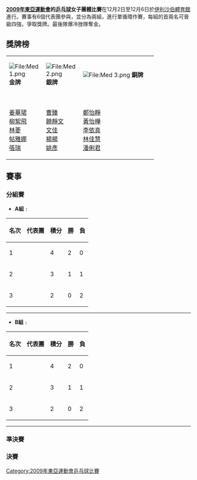 '''[[2009年東亞運動會|2009年東亞運動會]]的[[2009年東亞運動會乒乓球比賽|乒乓球]]女子團體比賽'''在12月2日至12月6日於[[伊利沙伯體育館|伊利沙伯體育館]]進行。賽事有6個代表團參與，並分為兩組，進行單循環作賽，每組的首兩名可晉級四強，爭取獎牌。最後{{HKG}}隊爆冷挫{{CHN}}隊奪金。

==獎牌榜==
{| class="wikitable"
|-align=center
| width=20% bgcolor="gold" | [[File:Med_1.png|File:Med 1.png]] '''金牌'''
| width=20% bgcolor="silver" | [[File:Med_2.png|File:Med 2.png]] '''銀牌'''
| width=40% colspan=2 bgcolor="cc9966" | [[File:Med_3.png|File:Med 3.png]] '''銅牌'''
|- 
| {{HKG}}<br>[[姜華珺|姜華珺]]<br>[[柳絮飛|柳絮飛]]<br>[[林菱|林菱]]<br>[[帖雅娜|帖雅娜]]<br>[[張瑞_(乒乓球運動員)|張瑞]]
| {{CHN}}<br>[[曹臻|曹臻]]<br />[[饒靜文|饒靜文]]<br>[[文佳|文佳]]<br />[[楊楊|楊楊]]<br>[[姚彥|姚彥]]
| {{TPE}}<br>[[鄭怡靜|鄭怡靜]]<br>[[黃怡樺|黃怡樺]]<br>[[李依真|李依真]]<br>[[林佳慧|林佳慧]]<br>[[潘俐君|潘俐君]]
| {{JPN}}<br>[[藤井寛子|藤井寛子]]<br>[[褔原愛|褔原愛]]<br>[[平野早矢香|平野早矢香]]<br>[[石川佳純|石川佳純]]<br>[[若宮三紗子|若宮三紗子]]
|}

==賽事==
===分組賽===
*'''A組﹕'''
{| class="wikitable" style="text-align: center;"
|-
!名次||代表團||積分||勝||負
|-bgcolor=#ccffcc
|1||align=left|'''{{CHN}}'''||4||2||0
|-bgcolor=#ccffcc
|2||align=left|'''{{JPN}}'''||3||1||1
|-
|3||align=left|{{MAC}}||2||0||2
|}
{{TeamMatchbox
|date = 2009年12月2日
|time = 10:30
|team1 = {{MAC}}
|score1 = 0
|score2 = '''3'''
|report = [http://results.2009eastasiangames.hk/zh/Comp.mvc/Info/ResultList/TTW400A01 報告]{{dead link|date=十一月 2017 |bot=InternetArchiveBot }}
|team2 = '''{{CHN}}'''
|score1-1 = 0
|score2-1 = '''3'''
|score1-2 = 0
|score2-2 = '''3'''
|score1-3 = 0
|score2-3 = '''3'''
|player1-1 = [[馬秋燕|馬秋燕]]
|player2-1 = [[曹臻|曹臻]]
|player1-2 = [[張靜宜|張靜宜]]
|player2-2 = [[姚彥|姚彥]]
|player1-3 = [[鍾穎儀|鍾穎儀]]
|player2-3 = [[饒靜文|饒靜文]]
|location = [[伊利沙伯體育館|伊利沙伯體育館]]
|attendance =
|referee =
}}
{{TeamMatchbox
|date = 2009年12月2日
|time = 19:00
|team1 = '''{{CHN}}'''
|score1 = '''3'''
|score2 = 0
|report = [http://results.2009eastasiangames.hk/zh/Comp.mvc/Info/ResultList/TTW400A02 報告]{{dead link|date=十一月 2017 |bot=InternetArchiveBot }}
|team2 = {{JPN}}
|score1-1 = '''3'''
|score2-1 = 0
|score1-2 = '''3'''
|score2-2 = 0
|score1-3 = '''3'''
|score2-3 = 2
|player1-1 = [[曹臻|曹臻]]
|player2-1 = [[平野早矢香|平野早矢香]]
|player1-2 = [[饒靜文|饒靜文]]
|player2-2 = [[褔原愛|褔原愛]]
|player1-3 = [[姚彥|姚彥]]
|player2-3 = [[石川佳純|石川佳純]]
|location = [[伊利沙伯體育館|伊利沙伯體育館]]
|attendance =
|referee =
}}
----
{{TeamMatchbox
|date = 2009年12月3日
|time = 14:30
|report = [http://results.2009eastasiangames.hk/zh/Comp.mvc/Info/ResultList/TTW400A03 報告]{{dead link|date=十一月 2017 |bot=InternetArchiveBot }}
|team1 = {{MAC}}
|score1 = 0
|score2 = '''3'''
|team2 = '''{{JPN}}'''
|score1-1 = 0
|score2-1 = '''3'''
|score1-2 = 0
|score2-2 = '''3'''
|score1-3 = 0
|score2-3 = '''3''' 
|player1-1 = [[馬秋燕|馬秋燕]]
|player2-1 = [[石川佳純|石川佳純]]
|player1-2 = [[張靜宜|張靜宜]]
|player2-2 = [[褔原愛|褔原愛]]
|player1-3 = [[鍾穎儀|鍾穎儀]]
|player2-3 = [[平野早矢香|平野早矢香]]
|location = [[伊利沙伯體育館|伊利沙伯體育館]]
|attendance = 
|referee = 
}}

*'''B組﹕'''
{| class="wikitable" style="text-align: center;"
|-
!名次||代表團||積分||勝||負
|-align=center bgcolor=#ccffcc
|1||align=left|'''{{HKG}}'''||4||2||0
|-align=center bgcolor=#ccffcc
|2||align=left|'''{{TPE}}'''||3||1||1
|-
|3||align=left|{{KOR}}||2||0||2
|}
{{TeamMatchbox
|date = 2009年12月2日
|time = 14:30
|report = [https://web.archive.org/web/20091207121839/http://results.2009eastasiangames.hk/zh/Comp.mvc/Info/ResultList/TTW400B01 報告]
|team1 = '''{{TPE}}'''
|score1 = '''3'''
|score2 = 2
|team2 = {{KOR}}
|score1-1 = 0
|score2-1 = '''3'''
|score1-2 = '''3'''
|score2-2 = 1
|score1-3 = 0
|score2-3 = '''3'''
|score1-4 = '''3'''
|score2-4 = 1
|score1-5 = '''3'''
|score2-5 = 0
|player1-1 = [[黃怡樺|黃怡樺]]
|player2-1 = [[李恩姬|李恩姬]]
|player1-2 = [[鄭怡靜|鄭怡靜]]
|player2-2 = [[石賀淨|石賀淨]]
|player1-3 = [[李依真|李依真]]
|player2-3 = [[文炫晶|文炫晶]]
|player1-4 = [[黃怡樺|黃怡樺]]
|player2-4 = [[石賀淨|石賀淨]]
|player1-5 = [[鄭怡靜|鄭怡靜]]
|player2-5 = [[李恩姬|李恩姬]]
|location = [[伊利沙伯體育館|伊利沙伯體育館]]
|attendance = 
|referee = 
}}
----
{{TeamMatchbox
|date = 2009年12月3日
|time = 10:30
|report = [http://results.2009eastasiangames.hk/zh/Comp.mvc/Info/ResultList/TTW400B02 報告]{{dead link|date=十一月 2017 |bot=InternetArchiveBot }}
|team1 = {{KOR}}
|score1 = 0
|score2 = '''3'''
|team2 = '''{{HKG}}'''
|score1-1 = 1
|score2-1 = '''3'''
|score1-2 = 1
|score2-2 = '''3'''
|score1-3 = 1
|score2-3 = '''3'''
|player1-1 = [[朴英淑|朴英淑]]
|player2-1 = [[姜華珺|姜華珺]]
|player1-2 = [[石賀淨|石賀淨]]
|player2-2 = [[帖雅娜|帖雅娜]]
|player1-3 = [[李恩姬|李恩姬]]
|player2-3 = [[林菱|林菱]]
|location = [[伊利沙伯體育館|伊利沙伯體育館]]
|attendance = 
|referee = 
}}
{{TeamMatchbox
|date = 2009年12月3日
|time = 19:00
|report = [http://results.2009eastasiangames.hk/zh/Comp.mvc/Info/ResultList/TTW400B03 報告]{{dead link|date=十一月 2017 |bot=InternetArchiveBot }}
|team1 = '''{{HKG}}'''
|score1 = '''3'''
|score2 = 0
|team2 = {{TPE}}
|score1-1 = '''3'''
|score2-1 = 2
|score1-2 = '''3'''
|score2-2 = 0
|score1-3 = '''3'''
|score2-3 = 2
|player1-1 = [[帖雅娜|帖雅娜]]
|player2-1 = [[黃怡樺|黃怡樺]]
|player1-2 = [[姜華珺|姜華珺]]
|player2-2 = [[鄭怡靜|鄭怡靜]]
|player1-3 = [[林菱|林菱]]
|player2-3 = [[林佳慧|林佳慧]]
|location = [[伊利沙伯體育館|伊利沙伯體育館]]
|attendance = 
|referee = 
}}

{{Round4
<!-- Semi-finals -->
| 12月5日 - [[伊利沙伯體育館|伊利沙伯體育館]]|'''{{CHN}}'''|'''3'''|{{TPE}} {{Bronze3}}|0
|12月5日 - [[伊利沙伯體育館|伊利沙伯體育館]]|'''{{HKG}}'''|'''3'''|{{JPN}} {{Bronze3}}|1
<!-- Final -->
|12月6日 - [[伊利沙伯體育館|伊利沙伯體育館]]|{{CHN}} {{Silver2}}|2|'''{{HKG}}''' {{Gold1}}|'''3'''|
}}

===準決賽===
{{TeamMatchbox
|date = 2009年12月5日
|time = 11:30
|report = [http://results.2009eastasiangames.hk/zh/Comp.mvc/Info/ResultList/TTW400201 報告]{{dead link|date=十一月 2017 |bot=InternetArchiveBot }}
|team1 = '''{{CHN}}'''
|score1 = '''3'''
|score2 = 0
|team2 = {{TPE}}
|score1-1 = '''3'''
|score2-1 = 0
|score1-2 = '''3'''
|score2-2 = 0
|score1-3 = '''3'''
|score2-3 = 0
|player1-1 = [[曹臻|曹臻]]
|player2-1 = [[鄭怡靜|鄭怡靜]]
|player1-2 = [[文佳|文佳]]
|player2-2 = [[黃怡樺|黃怡樺]]
|player1-3 = [[姚彥|姚彥]]
|player2-3 = [[潘俐君|潘俐君]]
|location = [[伊利沙伯體育館|伊利沙伯體育館]]
|attendance = 
|referee = 
}}
{{TeamMatchbox
|date = 2009年12月5日
|time = 11:30
|report = [http://results.2009eastasiangames.hk/zh/Comp.mvc/Info/ResultList/TTW400202 報告]{{dead link|date=十一月 2017 |bot=InternetArchiveBot }}
|team1 = {{JPN}}
|score1 = 1
|score2 = '''3'''
|team2 = '''{{HKG}}'''
|score1-1 = 2
|score2-1 = '''3'''
|score1-2 = 1
|score2-2 = '''3'''
|score1-3 = '''3'''
|score2-3 = 0
|score1-4 = 2
|score2-4 = '''3'''
|player1-1 = [[褔原愛|褔原愛]]
|player2-1 = [[姜華珺|姜華珺]]
|player1-2 = [[平野早矢香|平野早矢香]]
|player2-2 = [[帖雅娜|帖雅娜]]
|player1-3 = [[石川佳純|石川佳純]]
|player2-3 = [[林菱|林菱]]
|player1-4 = [[褔原愛|褔原愛]]
|player2-4 = [[帖雅娜|帖雅娜]]
|location = [[伊利沙伯體育館|伊利沙伯體育館]]
|attendance = 
|referee = 
}}

===決賽===
{{TeamMatchbox
|date = 2009年12月6日
|time = 15:30
|report = [https://web.archive.org/web/20091212091139/http://results.2009eastasiangames.hk/zh/Comp.mvc/Info/ResultList/TTW400101 報告]
|team1 = '''{{HKG}}'''
|score1 = '''3'''
|score2 = 2
|team2 = {{CHN}}
|score1-1 = 0
|score2-1 = '''3'''
|score1-2 = '''3'''
|score2-2 = 1
|score1-3 = 2
|score2-3 = '''3'''
|score1-4 = '''3'''
|score2-4 = 2
|score1-5 = '''3'''
|score2-5 = 2
|player1-1 = [[姜華珺|姜華珺]]
|player2-1 = [[曹臻|曹臻]]
|player1-2 = [[帖雅娜|帖雅娜]]
|player2-2 = [[文佳|文佳]]
|player1-3 = [[林菱|林菱]]
|player2-3 = [[饒靜文|饒靜文]]
|player1-4 = [[姜華珺|姜華珺]]
|player2-4 = [[文佳|文佳]]
|player1-5 = [[帖雅娜|帖雅娜]]
|player2-5 = [[曹臻|曹臻]]
|location = [[伊利沙伯體育館|伊利沙伯體育館]]
|attendance = 
|referee = 
}}

[[Category:2009年東亞運動會乒乓球比賽|Category:2009年東亞運動會乒乓球比賽]]